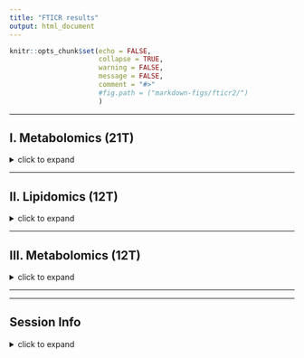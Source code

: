 ```yaml
---
title: "FTICR results"
output: html_document
---
```


```r
knitr::opts_chunk$set(echo = FALSE,
                      collapse = TRUE,
                      warning = FALSE,
                      message = FALSE,
                      comment = "#>"
                      #fig.path = ("markdown-figs/fticr2/")
                      )
```

---

## I. Metabolomics (21T)

<details>   
   <summary>click to expand</summary>


### Van Krevelen Domains
```r
readd(gg_vankrevelen_domains)
```

---


### Van Krevelen Diagrams

All molecules identified

```r
readd(gg_vankrevelens)
```

Unique molecules per temperature/CUE

```r
readd(gg_vankrevelen_unique)
```

---

### Relative Abundance

```r
readd(gg_relabund_bar)
```


---

### PERMANOVA

```r
readd(fticr_permanova) %>% knitr::kable()
```

### PCA
```r
readd(gg_pca)
```


  </summary>
</details>


---

## II. Lipidomics (12T)

<details>   
   <summary>click to expand</summary>

### Van Krevelen Domains
```r
readd(gg_vankrevelen_domains_lipid)
```

---

### Van Krevelen Diagrams

All molecules identified

```r
readd(gg_vankrevelens_lipid)
```

Unique molecules per temperature/CUE

```r
readd(gg_vankrevelen_unique_lipid)
```

---

### Relative Abundance

```r
readd(gg_relabund_bar_lipid)
```

---

### PERMANOVA

```r
readd(lipid_permanova) %>% knitr::kable()
```

```r
## PCA
# readd(gg_pca)
```

  </summary>
</details>

--- 


## III. Metabolomics (12T)

<details>   
   <summary>click to expand</summary>

### Van Krevelen Domains
```r
readd(gg_vankrevelen_domains_12T)
```

---

### Van Krevelen Diagrams

All molecules identified

```r
readd(gg_vankrevelens_12T)
```

Unique molecules per temperature/CUE

```r
readd(gg_vankrevelen_unique_12T)
```

---

### Relative Abundance

```r
readd(gg_relabund_bar_12T)
```

---

### PERMANOVA

```r
readd(permanova_12T) %>% knitr::kable()
```

```r
## PCA
readd(gg_pca_12T)
```

  </summary>
</details>

--- 

---

## Session Info

<details>   
   <summary>click to expand</summary>

Date run: `r Sys.Date()`

```r
sessionInfo()
```

</details>   

